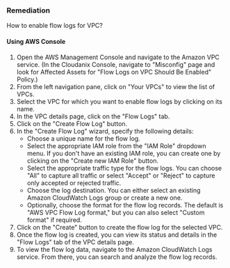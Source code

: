 ### Remediation

How to enable flow logs for VPC?

#### Using AWS Console

1. Open the AWS Management Console and navigate to the Amazon VPC service.
    (In the Cloudanix Console, navigate to "Misconfig" page and look for Affected Assets for "Flow Logs on VPC Should Be Enabled" Policy.)
2. From the left navigation pane, click on "Your VPCs" to view the list of VPCs.
3. Select the VPC for which you want to enable flow logs by clicking on its name.
4. In the VPC details page, click on the "Flow Logs" tab.
5. Click on the "Create Flow Log" button.
6. In the "Create Flow Log" wizard, specify the following details:
   - Choose a unique name for the flow log.
   - Select the appropriate IAM role from the "IAM Role" dropdown menu. If you don't have an existing IAM role, you can create one by clicking on the "Create new IAM Role" button.
   - Select the appropriate traffic type for the flow logs. You can choose "All" to capture all traffic or select "Accept" or "Reject" to capture only accepted or rejected traffic.
   - Choose the log destination. You can either select an existing Amazon CloudWatch Logs group or create a new one.
   - Optionally, choose the format for the flow log records. The default is "AWS VPC Flow Log format," but you can also select "Custom format" if required.
7. Click on the "Create" button to create the flow log for the selected VPC.
8. Once the flow log is created, you can view its status and details in the "Flow Logs" tab of the VPC details page.
9. To view the flow log data, navigate to the Amazon CloudWatch Logs service. From there, you can search and analyze the flow log records.


